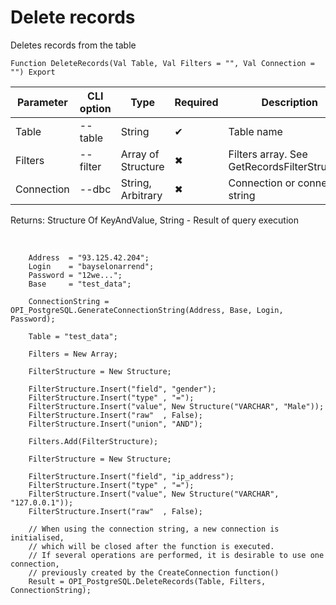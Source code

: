 ﻿---
sidebar_position: 11
---


# Delete records
 Deletes records from the table



`Function DeleteRecords(Val Table, Val Filters = "", Val Connection = "") Export`

  | Parameter | CLI option | Type | Required | Description |
  |-|-|-|-|-|
  | Table | --table | String | &#x2714; | Table name |
  | Filters | --filter | Array of Structure | &#x2716; | Filters array. See GetRecordsFilterStrucutre |
  | Connection | --dbc | String, Arbitrary | &#x2716; | Connection or connection string |

  
  Returns:  Structure Of KeyAndValue, String - Result of query execution

<br/>




```bsl title="1C:Enterprise/OneScript code example"
    Address  = "93.125.42.204";
    Login    = "bayselonarrend";
    Password = "12we...";
    Base     = "test_data";

    ConnectionString = OPI_PostgreSQL.GenerateConnectionString(Address, Base, Login, Password);

    Table = "test_data";

    Filters = New Array;

    FilterStructure = New Structure;

    FilterStructure.Insert("field", "gender");
    FilterStructure.Insert("type" , "=");
    FilterStructure.Insert("value", New Structure("VARCHAR", "Male"));
    FilterStructure.Insert("raw"  , False);
    FilterStructure.Insert("union", "AND");

    Filters.Add(FilterStructure);

    FilterStructure = New Structure;

    FilterStructure.Insert("field", "ip_address");
    FilterStructure.Insert("type" , "=");
    FilterStructure.Insert("value", New Structure("VARCHAR", "127.0.0.1"));
    FilterStructure.Insert("raw"  , False);

    // When using the connection string, a new connection is initialised,
    // which will be closed after the function is executed.
    // If several operations are performed, it is desirable to use one connection,
    // previously created by the CreateConnection function()
    Result = OPI_PostgreSQL.DeleteRecords(Table, Filters, ConnectionString);
```
 




